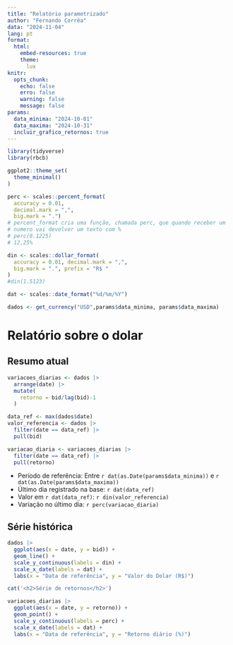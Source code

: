 ```yaml
---
title: "Relatório parametrizado"
author: "Fernando Corrêa"
data: "2024-11-04"
lang: pt
format:
  html:
    embed-resources: true
    theme:
      lux
knitr:
  opts_chunk:
    echo: false
    erro: false
    warning: false
    message: false
params:
  data_minima: "2024-10-01"
  data_maxima: "2024-10-31"
  incluir_grafico_retornos: true
---
```



```r
library(tidyverse)
library(rbcb)

ggplot2::theme_set(
  theme_minimal()
)

perc <- scales::percent_format(
  accuracy = 0.01,
  decimal.mark = ",",
  big.mark = ".")
# percent_format cria uma função, chamada perc, que quando receber um 
# numero vai devolver um texto com %
# perc(0.1225)
# 12,25%

din <- scales::dollar_format(
  accuracy = 0.01, decimal.mark = ",",
  big.mark = ".", prefix = "R$ "
)
#din(1.5123)

dat <- scales::date_format("%d/%m/%Y")

```

```r
dados <- get_currency("USD",params$data_minima, params$data_maxima)
```

# Relatório sobre o dolar

## Resumo atual

```r
variacoes_diarias <- dados |> 
  arrange(date) |> 
  mutate(
    retorno = bid/lag(bid)-1
  )

data_ref <- max(dados$date)
valor_referencia <- dados |> 
  filter(date == data_ref) |>
  pull(bid)

variacao_diaria <- variacoes_diarias |>
  filter(date == data_ref) |> 
  pull(retorno)
```


- Período de referência: Entre `r dat(as.Date(params$data_minima))` e `r dat(as.Date(params$data_maxima))`
- Último dia registrado na base: `r dat(data_ref)`
- Valor em `r dat(data_ref)`: `r din(valor_referencia)`
- Variação no último dia: `r perc(variacao_diaria)`

## Série histórica

```r
dados |> 
  ggplot(aes(x = date, y = bid)) + 
  geom_line() +
  scale_y_continuous(labels = din) +
  scale_x_date(labels = dat) +
  labs(x = "Data de referência", y = "Valor do Dolar (R$)")
```

```r
cat('<h2>Série de retornos</h2>')
```


```r
variacoes_diarias |> 
  ggplot(aes(x = date, y = retorno)) + 
  geom_point() +
  scale_y_continuous(labels = perc) +
  scale_x_date(labels = dat) + 
  labs(x = "Data de referência", y = "Retorno diário (%)")
```


